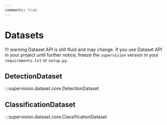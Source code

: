 ```yaml
---
comments: true
---
```


# Datasets

!!! warning
    Dataset API is still fluid and may change. If you use Dataset API in your project until further notice, freeze the
    `supervision` version in your `requirements.txt` or `setup.py`.

<div className="md-typeset">
  <h2>DetectionDataset</h2>
</div>

:::supervision.dataset.core.DetectionDataset

<div className="md-typeset">
  <h2>ClassificationDataset</h2>
</div>

:::supervision.dataset.core.ClassificationDataset